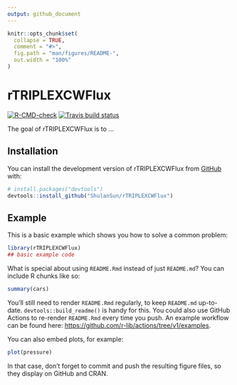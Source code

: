 ```yaml
---
output: github_document
---
```


<!-- README.md is generated from README.Rmd. Please edit that file -->

```r
knitr::opts_chunk$set(
  collapse = TRUE,
  comment = "#>",
  fig.path = "man/figures/README-",
  out.width = "100%"
)
```

# rTRIPLEXCWFlux

<!-- badges: start -->
[![R-CMD-check](https://github.com/ShulanSun/rTRIPLEX_CW_Flux/actions/workflows/R-CMD-check.yaml/badge.svg)](https://github.com/ShulanSun/rTRIPLEX_CW_Flux/actions/workflows/R-CMD-check.yaml)
[![Travis build status](https://travis-ci.com/ShulanSun/rTRIPLEX_CW_Flux.svg?branch=main)](https://travis-ci.com/ShulanSun/rTRIPLEX_CW_Flux)
<!-- badges: end -->

The goal of rTRIPLEXCWFlux is to ...

## Installation

You can install the development version of rTRIPLEXCWFlux from [GitHub](https://github.com/) with:

``` r
# install.packages("devtools")
devtools::install_github("ShulanSun/rTRIPLEXCWFlux")
```

## Example

This is a basic example which shows you how to solve a common problem:

```r
library(rTRIPLEXCWFlux)
## basic example code
```

What is special about using `README.Rmd` instead of just `README.md`? You can include R chunks like so:

```r
summary(cars)
```

You'll still need to render `README.Rmd` regularly, to keep `README.md` up-to-date. `devtools::build_readme()` is handy for this. You could also use GitHub Actions to re-render `README.Rmd` every time you push. An example workflow can be found here: <https://github.com/r-lib/actions/tree/v1/examples>.

You can also embed plots, for example:

```r
plot(pressure)
```

In that case, don't forget to commit and push the resulting figure files, so they display on GitHub and CRAN.
